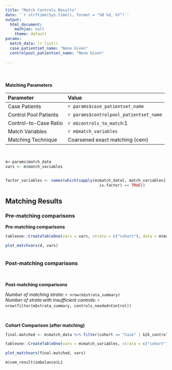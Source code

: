 ```yaml
---
title: "Match Controls Results"
date: '`r strftime(Sys.time(), format = "%B %d, %Y")`'
output: 
  html_document:
    mathjax: null
    theme: default
params:
  match_data: !r list()
  case_patientset_name: "None Given"
  controlpool_patientset_name: "None Given"
  
---
```


&nbsp;<p />
### {#match_parameters .parameters_table} 
__Matching Parameters__

Parameter                    Value
--------------------------   ----------------------------------------
Case Patients                `r params$case_patientset_name`
Control Pool Patients        `r params$controlpool_patientset_name`
Control-to-Case Ratio        `r m$controls_to_match`:1
Match Variables              `r m$match_variables`
Matching Technique           Coarsened exact matching (cem)

&nbsp;<p />



```r

m<-params$match_data
vars <- m$match_variables


factor_variables <- names(which(sapply(m$match_data[, match_variables], 
                                         is.factor) == TRUE))

```

## Matching Results {.tabset .tabset-fade .tabset-pills}

###  Pre-matching comparisons {#pre_matching .prematching}
__Pre-matching comparisons__

```r


tableone::CreateTableOne(vars = vars, strata = c("cohort"), data = m$match_data, factorVars = factor_variables)

plot_matchvars(d, vars)



```

### Post-matching comparisons {#post_matching .postmatching} 
&nbsp;<p />

__Post-matching comparisons__

*Number of matching strata:* `r nrow(m$strata_summary)`<br />
*Number of strata with insufficient controls:* `r nrow(filter(m$strata_summary, controls_needed>Control))`
&nbsp;<p />
&nbsp;<p />

__Cohort Comparison (after matching)__

```r

final.matched <- m$match_data %>% filter(cohort == "Case" | k2k_control == TRUE)

tableone::CreateTableOne(vars = m$match_variables, strata = c("cohort"), data = final.matched, factorVars = factor_variables)

plot_matchvars(final.matched, vars)

m$cem_result$imbalance$L1
```
